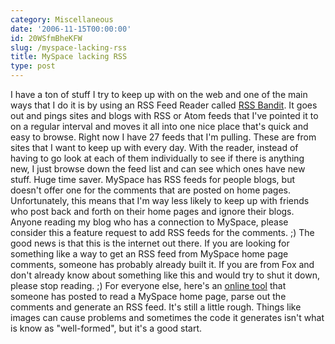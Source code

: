 ```yaml
---
category: Miscellaneous
date: '2006-11-15T00:00:00'
id: 20WSfmBheKFW
slug: /myspace-lacking-rss
title: MySpace lacking RSS
type: post
---
```


I have a ton of stuff I try to keep up with on the web and one of
the main ways that I do it is by using an RSS Feed Reader called
[RSS Bandit](http://www.rssbandit.org/). It goes out and pings
sites and blogs with RSS or Atom feeds that I've pointed it to on a
regular interval and moves it all into one nice place that's quick
and easy to browse. Right now I have 27 feeds that I'm pulling.
These are from sites that I want to keep up with every day. With
the reader, instead of having to go look at each of them
individually to see if there is anything new, I just browse down
the feed list and can see which ones have new stuff. Huge time
saver. MySpace has RSS feeds for people blogs, but doesn't offer
one for the comments that are posted on home pages. Unfortunately,
this means that I'm way less likely to keep up with friends who
post back and forth on their home pages and ignore their blogs.
Anyone reading my blog who has a connection to MySpace, please
consider this a feature request to add RSS feeds for the comments.
;) The good news is that this is the internet out there. If you are
looking for something like a way to get an RSS feed from MySpace
home page comments, someone has probably already built it. If you
are from Fox and don't already know about something like this and
would try to shut it down, please stop reading. ;) For everyone
else, here's an
[online tool](http://makedatamakesense.com/myspace/comment/) that
someone has posted to read a MySpace home page, parse out the
comments and generate an RSS feed. It's still a little rough.
Things like images can cause problems and sometimes the code it
generates isn't what is know as "well-formed", but it's a good
start.